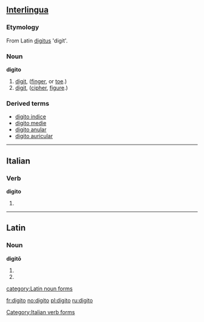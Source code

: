 ==[[Interlingua]]==

===Etymology===
From Latin [[digitus]] 'digit'.

===Noun===
'''digito'''

# [[digit]], ([[finger]], or [[toe]].)
# [[digit]], ([[cipher]], [[figure]].)

===Derived terms===
*[[digito indice]]
*[[digito medie]]
*[[digito anular]]
*[[digito auricular]]

{{see|digitò}}

----

==Italian==

===Verb===
'''digito'''

# {{form of|[[first-person|First-person]] [[singular]] [[present tense]]|[[digitare#Italian|digitare]]|lang=Italian}}

[[Category:Italian verb forms]]

----

==Latin==
===Noun===
'''digitō''' {{m}}
# {{inflection of|digitus#Latin|digitus|dat|s}}
# {{inflection of|digitus#Latin|digitus|abl|s}}

[[category:Latin noun forms]]

[[fr:digito]]
[[no:digito]]
[[pl:digito]]
[[ru:digito]]